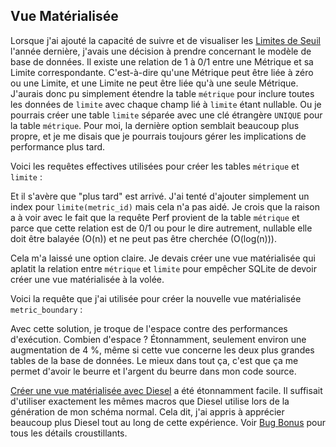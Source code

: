 
## Vue Matérialisée

Lorsque j'ai ajouté la capacité de suivre et de visualiser les [Limites de Seuil][thresholds] l'année dernière,
j'avais une décision à prendre concernant le modèle de base de données.
Il existe une relation de 1 à 0/1 entre une Métrique et sa Limite correspondante.
C'est-à-dire qu'une Métrique peut être liée à zéro ou une Limite, et une Limite ne peut être liée qu'à une seule Métrique.
J'aurais donc pu simplement étendre la table `métrique` pour inclure toutes les données de `limite` avec chaque champ lié à `limite` étant nullable.
Ou je pourrais créer une table `limite` séparée avec une clé étrangère `UNIQUE` pour la table `métrique`.
Pour moi, la dernière option semblait beaucoup plus propre, et je me disais que je pourrais toujours gérer les implications de performance plus tard.

Voici les requêtes effectives utilisées pour créer les tables `métrique` et `limite` :

<MetricTable />

<BoundaryTable />

Et il s'avère que "plus tard" est arrivé.
J'ai tenté d'ajouter simplement un index pour `limite(metric_id)` mais cela n'a pas aidé.
Je crois que la raison a à voir avec le fait que la requête Perf provient de la table `métrique`
et parce que cette relation est de 0/1 ou pour le dire autrement, nullable elle doit être balayée (O(n))
et ne peut pas être cherchée (O(log(n))).

Cela m'a laissé une option claire.
Je devais créer une vue matérialisée qui aplatit la relation entre `métrique` et `limite`
pour empêcher SQLite de devoir créer une vue matérialisée à la volée.

Voici la requête que j'ai utilisée pour créer la nouvelle vue matérialisée `metric_boundary` :

<MetricBoundaryView />

Avec cette solution, je troque de l'espace contre des performances d'exécution.
Combien d'espace ?
Étonnamment, seulement environ une augmentation de 4 %, même si cette vue concerne les deux plus grandes tables de la base de données.
Le mieux dans tout ça, c'est que ça me permet d'avoir le beurre et l'argent du beurre dans mon code source.

[Créer une vue matérialisée avec Diesel][diesel view] a été étonnamment facile.
Il suffisait d'utiliser exactement les mêmes macros que Diesel utilise lors de la génération de mon schéma normal.
Cela dit, j'ai appris à apprécier beaucoup plus Diesel tout au long de cette expérience.
Voir [Bug Bonus][bonus bug] pour tous les détails croustillants.

[diesel view]: https://deterministic.space/diesel-view-table-trick.html

[thresholds]: /fr/docs/explanation/thresholds/

[bonus bug]: #bonus-bug